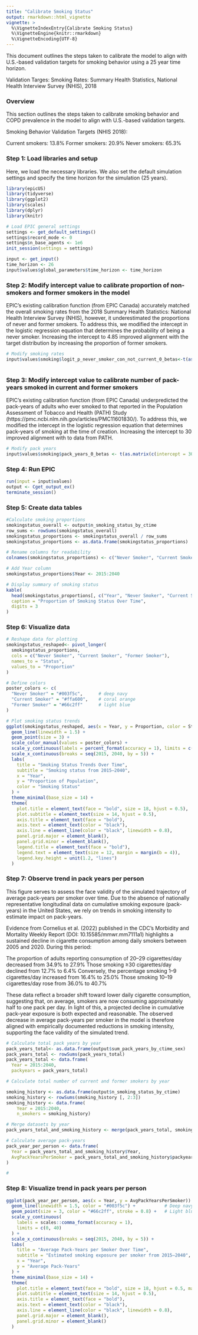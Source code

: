 ```yaml
---
title: "Calibrate Smoking Status"
output: rmarkdown::html_vignette
vignette: >
  %\VignetteIndexEntry{Calibrate Smoking Status}
  %\VignetteEngine{knitr::rmarkdown}
  %\VignetteEncoding{UTF-8}
---
```


This document outlines the steps taken to calibrate the model to align with U.S.-based validation targets for smoking behavior using a 25 year time horizon.

Validation Targes:
Smoking Rates: Summary Health Statistics, National Health Interview Survey (NHIS), 2018

### Overview

This section outlines the steps taken to calibrate smoking behavior and COPD prevalence in the model to align with U.S.-based validation targets.

Smoking Behavior Validation Targets (NHIS 2018):

Current smokers: 13.8%
Former smokers: 20.9%
Never smokers: 65.3%

### Step 1: Load libraries and setup

Here, we load the necessary libraries. We also set the default simulation settings and specify the time horizon for the simulation (25 years).

```r

library(epicUS)
library(tidyverse)
library(ggplot2)
library(scales)
library(dplyr)
library(knitr)

# Load EPIC general settings
settings <- get_default_settings()
settings$record_mode <- 0
settings$n_base_agents <- 1e6
init_session(settings = settings)

input <- get_input()
time_horizon <- 26
input$values$global_parameters$time_horizon <- time_horizon

```

### Step 2: Modify intercept value to calibrate proportion of non-smokers and former smokers in the model

EPIC's existing calibration function (from EPIC Canada) accurately matched the overall smoking rates from the 2018 Summary Health Statistics: National Health Interview Survey (NHIS), however, it underestimated the proportions of never and former smokers. To address this, we modified the intercept in the logistic regression equation that determines the probability of being a never smoker. Increasing the intercept to 4.85 improved alignment with the target distribution by increasing the proportion of former smokers.

```r

# Modify smoking rates
input$values$smoking$logit_p_never_smoker_con_not_current_0_betas<-t(as.matrix(c(intercept = 4.85, sex = 0, age = -0.06, age2 = 0,
                                                                                 sex_age = 0,sex_age2 = 0, year = -0.02)))
```

### Step 3: Modify intercept value to calibrate number of pack-years smoked in current and former smokers

EPIC's existing calibration function (from EPIC Canada) underpredicted the pack-years of adults who ever smoked to that reported in the Population Assessment of Tobacco and Health (PATH) Study (https://pmc.ncbi.nlm.nih.gov/articles/PMC11601830/). To address this, we modified the intercept in the logistic regression equation that determines  pack-years of smoking at the time of creation. Increasing the intercept to 30 improved alignment with to data from PATH.

```r

# Modify pack years
input$values$smoking$pack_years_0_betas <- t(as.matrix(c(intercept = 30, sex = -4, age = 0, year = -0.6, current_smoker = 10)))
```

### Step 4: Run EPIC

```r

run(input = input$values)
output <- Cget_output_ex()
terminate_session()

```

### Step 5: Create data tables 

```r

#Calculate smoking proportions
smokingstatus_overall <- output$n_smoking_status_by_ctime
row_sums <- rowSums(smokingstatus_overall)
smokingstatus_proportions <- smokingstatus_overall / row_sums
smokingstatus_proportions <- as.data.frame(smokingstatus_proportions)

# Rename columns for readability
colnames(smokingstatus_proportions) <- c("Never Smoker", "Current Smoker", "Former Smoker")

# Add Year column
smokingstatus_proportions$Year <- 2015:2040

# Display summary of smoking status 
kable(
  head(smokingstatus_proportions[, c("Year", "Never Smoker", "Current Smoker", "Former Smoker")]),
  caption = "Proportion of Smoking Status Over Time",
  digits = 3
)
```

### Step 6: Visualize data

```r

# Reshape data for plotting
smokingstatus_reshaped<- pivot_longer(
  smokingstatus_proportions,
  cols = c("Never Smoker", "Current Smoker", "Former Smoker"),
  names_to = "Status",
  values_to = "Proportion"
)

# Define colors
poster_colors <- c(
  "Never Smoker" = "#003f5c",      # deep navy
  "Current Smoker" = "#ffa600",    # coral orange
  "Former Smoker" = "#66c2ff"      # light blue
)

# Plot smoking status trends
ggplot(smokingstatus_reshaped, aes(x = Year, y = Proportion, color = Status)) +
  geom_line(linewidth = 1.5) +
  geom_point(size = 3) +
  scale_color_manual(values = poster_colors) +
  scale_y_continuous(labels = percent_format(accuracy = 1), limits = c(0, 1)) +
  scale_x_continuous(breaks = seq(2015, 2040, by = 5)) +
  labs(
    title = "Smoking Status Trends Over Time",
    subtitle = "Smoking status from 2015–2040",
    x = "Year",
    y = "Proportion of Population",
    color = "Smoking Status"
  ) +
  theme_minimal(base_size = 14) +
  theme(
    plot.title = element_text(face = "bold", size = 18, hjust = 0.5),
    plot.subtitle = element_text(size = 14, hjust = 0.5),
    axis.title = element_text(face = "bold"),
    axis.text = element_text(color = "black"),
    axis.line = element_line(color = "black", linewidth = 0.8),
    panel.grid.major = element_blank(),
    panel.grid.minor = element_blank(),
    legend.title = element_text(face = "bold"),
    legend.text = element_text(size = 12, margin = margin(b = 4)),
    legend.key.height = unit(1.2, "lines")
  )

```

### Step 7: Observe trend in pack years per person

This figure serves to assess the face validity of the simulated trajectory of average pack-years per smoker over time. 
Due to the absence of nationally representative longitudinal data on cumulative smoking exposure (pack-years) in the United States, we rely on trends in smoking intensity to estimate impact on pack-years.

Evidence from Cornelius et al. (2022) published in the CDC’s Morbidity and Mortality Weekly Report (DOI: 10.15585/mmwr.mm7111a1) highlights a sustained decline in cigarette consumption among daily smokers between 2005 and 2020. During this period:

The proportion of adults reporting consumption of 20–29 cigarettes/day decreased from 34.9% to 27.9%
Those smoking ≥30 cigarettes/day declined from 12.7% to 6.4%
Conversely, the percentage smoking 1–9 cigarettes/day increased from 16.4% to 25.0%
Those smoking 10–19 cigarettes/day rose from 36.0% to 40.7%

These data reflect a broader shift toward lower daily cigarette consumption, suggesting that, on average, smokers are now consuming approximately half to one pack per day. In light of this, a projected decline in cumulative pack-year exposure is both expected and reasonable.
The observed decrease in average pack-years per smoker in the model is therefore aligned with empirically documented reductions in smoking intensity, supporting the face validity of the simulated trend.

```r

# Calculate total pack years by year
pack_years_total<- as.data.frame(output$sum_pack_years_by_ctime_sex)
pack_years_total <- rowSums(pack_years_total)
pack_years_total <- data.frame(
  Year = 2015:2040,
  packyears = pack_years_total)

# Calculate total number of current and former smokers by year

smoking_history <- as.data.frame(output$n_smoking_status_by_ctime)
smoking_history <- rowSums(smoking_history [, 2:3])
smoking_history <- data.frame(
    Year = 2015:2040,
    n_smokers = smoking_history)

# Merge datasets by year
pack_years_total_and_smoking_history <- merge(pack_years_total, smoking_history, by = "Year")

# Calculate average pack-years 
pack_year_per_person <- data.frame(
  Year = pack_years_total_and_smoking_history$Year,
  AvgPackYearsPerSmoker = pack_years_total_and_smoking_history$packyears / pack_years_total_and_smoking_history$n_smokers
)

#
```

### Step 8: Visualize trend in pack years per person

```r

ggplot(pack_year_per_person, aes(x = Year, y = AvgPackYearsPerSmoker)) +
  geom_line(linewidth = 1.5, color = "#003f5c") +           # Deep navy
  geom_point(size = 3, color = "#66c2ff", stroke = 0.8) +   # Light blue
  scale_y_continuous(
    labels = scales::comma_format(accuracy = 1),
    limits = c(0, 40)
  ) +
  scale_x_continuous(breaks = seq(2015, 2040, by = 5)) +
  labs(
    title = "Average Pack-Years per Smoker Over Time",
    subtitle = "Estimated smoking exposure per smoker from 2015–2040",
    x = "Year",
    y = "Average Pack-Years"
  ) +
  theme_minimal(base_size = 14) +
  theme(
    plot.title = element_text(face = "bold", size = 18, hjust = 0.5, margin = margin(b = 8)),
    plot.subtitle = element_text(size = 14, hjust = 0.5),
    axis.title = element_text(face = "bold"),
    axis.text = element_text(color = "black"),
    axis.line = element_line(color = "black", linewidth = 0.8),
    panel.grid.major = element_blank(),
    panel.grid.minor = element_blank()
  )
```

### 
